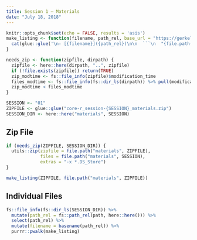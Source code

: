 ```yaml
---
title: Session 1 — Materials
date: "July 18, 2018"
---
```


```r
knitr::opts_chunk$set(echo = FALSE, results = 'asis')
make_listing <- function(filename, path_rel, base_url = "https://gerkelab.github.io/core-r-course") {
  cat(glue::glue('\n- [{filename}]({path_rel})\n\n  ```\n  "{file.path(base_url, path_rel)}"\n  ```\n\n'))
}

needs_zip <- function(zipfile, dirpath) {
  zipfile <- here::here(dirpath, "..", zipfile)
  if (!file.exists(zipfile)) return(TRUE)
  zip_modtime <- fs::file_info(zipfile)$modification_time
  files_modtime <- fs::file_info(fs::dir_ls(dirpath)) %>% pull(modification_time) %>% max()
  zip_modtime < files_modtime
}

SESSION <- "01"
ZIPFILE <- glue::glue("core-r_session-{SESSION}_materials.zip")
SESSION_DIR <- here::here("materials", SESSION)
```

## Zip File

```r
if (needs_zip(ZIPFILE, SESSION_DIR)) {
  utils::zip(zipfile = file.path("materials", ZIPFILE), 
             files = file.path("materials", SESSION),
             extras = "-x *.DS_Store")
}

make_listing(ZIPFILE, file.path("materials", ZIPFILE))
```

## Individual Files

```r
fs::file_info(fs::dir_ls(SESSION_DIR)) %>% 
  mutate(path_rel = fs::path_rel(path, here::here())) %>% 
  select(path_rel) %>% 
  mutate(filename = basename(path_rel)) %>% 
  purrr::pwalk(make_listing)
```
